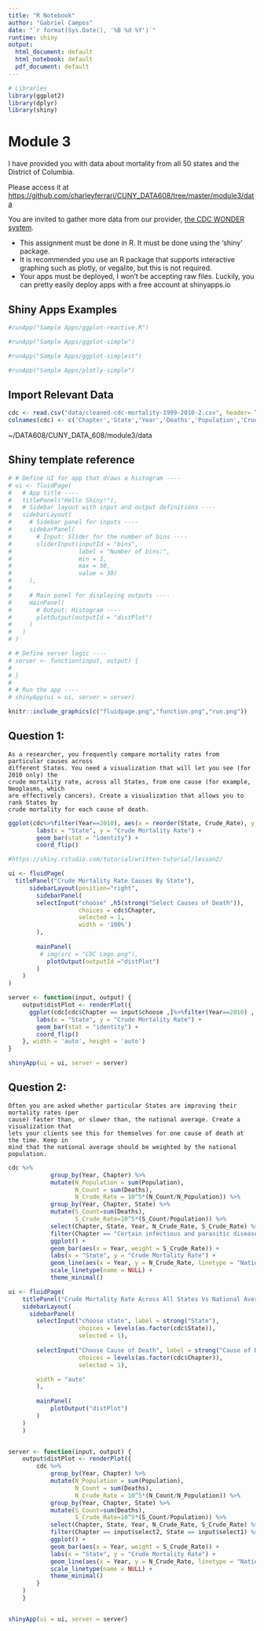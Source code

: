 ```yaml
---
title: "R Notebook"
author: "Gabriel Campos"
date: "`r format(Sys.Date(), '%B %d %Y')`"
runtime: shiny
output:
  html_document: default
  html_notebook: default
  pdf_document: default
---
```


```r
# Libraries
library(ggplot2)
library(dplyr)
library(shiny)
```

# Module 3

I have provided you with data about mortality from all 50 states and the District of Columbia.

Please access it at [https://github.com/charleyferrari/CUNY_DATA608/tree/master/module3/data](https://github.com/GitableGabe/CUNY_DATA_608/tree/master/module3/data)

You are invited to gather more data from our provider, [the CDC WONDER system](https://wonder.cdc.gov/ucd-icd10.html).

* This assignment must be done in R. It must be done using the ‘shiny’ package.
* It is recommended you use an R package that supports interactive graphing such as
plotly, or vegalite, but this is not required.
* Your apps must be deployed, I won’t be accepting raw files. Luckily, you can pretty
easily deploy apps with a free account at shinyapps.io

## Shiny Apps Examples

```r
#runApp("Sample Apps/ggplot-reactive.R")
```

```r
#runApp("Sample Apps/ggplot-simple")
```

```r
#runApp("Sample Apps/ggplot-simplest")
```

```r
#runApp("Sample Apps/plotly-simple")
```

## Import Relevant Data

```r

cdc <- read.csv("data/cleaned-cdc-mortality-1999-2010-2.csv", header= TRUE)
colnames(cdc) <- c('Chapter','State','Year','Deaths','Population','Crude_Rate')

```

~/DATA608/CUNY_DATA_608/module3/data

## Shiny template reference

```r
# # Define UI for app that draws a histogram ----
# ui <- fluidPage(
#   # App title ----
#   titlePanel("Hello Shiny!"),
#   # Sidebar layout with input and output definitions ----
#   sidebarLayout(
#     # Sidebar panel for inputs ----
#     sidebarPanel(
#       # Input: Slider for the number of bins ----
#       sliderInput(inputId = "bins",
#                   label = "Number of bins:",
#                   min = 1,
#                   max = 50,
#                   value = 30)
#     ),
# 
#     # Main panel for displaying outputs ----
#     mainPanel(
#       # Output: Histogram ----
#       plotOutput(outputId = "distPlot")
#     )
#   )
# )

# # Define server logic ----
# server <- function(input, output) {
#   
# }
# 
# # Run the app ----
# shinyApp(ui = ui, server = server)
```

```r
knitr::include_graphics(c("fluidpage.png","function.png","run.png"))
```





## Question 1:
    As a researcher, you frequently compare mortality rates from particular causes across
    different States. You need a visualization that will let you see (for 2010 only) the
    crude mortality rate, across all States, from one cause (for example, Neoplasms, which
    are effectively cancers). Create a visualization that allows you to rank States by 
    crude mortality for each cause of death.
    
```r
ggplot(cdc%>%filter(Year==2010), aes(x = reorder(State, Crude_Rate), y = Crude_Rate)) +
        labs(x = "State", y = "Crude Mortality Rate") +  
        geom_bar(stat = "identity") +
        coord_flip()
```
    
    
    
```r

#https://shiny.rstudio.com/tutorial/written-tutorial/lesson2/

ui <- fluidPage(
  titlePanel("Crude Mortality Rate Causes By State"), 
      sidebarLayout(position="right",
        sidebarPanel(
        selectInput("choose" ,h5(strong("Select Causes of Death")), 
                    choices = cdc$Chapter, 
                    selected = 1,
                    width = '100%')
        ),
        
        mainPanel(
         # img(src = "CDC Logo.png"),
           plotOutput(outputId ="distPlot")
        )
    )
)

server <- function(input, output) {
    output$distPlot <- renderPlot({
      ggplot(cdc[cdc$Chapter == input$choose ,]%>%filter(Year==2010) , aes(x = reorder(State, Crude_Rate), y = Crude_Rate)) +
        labs(x = "State", y = "Crude Mortality Rate") +  
        geom_bar(stat = "identity") +
        coord_flip()
    }, width = 'auto', height = 'auto')
}

shinyApp(ui = ui, server = server)
```


## Question 2:
    Often you are asked whether particular States are improving their mortality rates (per
    cause) faster than, or slower than, the national average. Create a visualization that
    lets your clients see this for themselves for one cause of death at the time. Keep in
    mind that the national average should be weighted by the national population.

```r
cdc %>% 
            group_by(Year, Chapter) %>%
            mutate(N_Population = sum(Population),
                   N_Count = sum(Deaths), 
                   N_Crude_Rate = 10^5*(N_Count/N_Population)) %>% 
            group_by(Year, Chapter, State) %>%
            mutate(S_Count=sum(Deaths),
                   S_Crude_Rate=10^5*(S_Count/Population)) %>%
            select(Chapter, State, Year, N_Crude_Rate, S_Crude_Rate) %>% 
            filter(Chapter == "Certain infectious and parasitic diseases", State == "AL") %>% 
            ggplot() +
            geom_bar(aes(x = Year, weight = S_Crude_Rate)) +
            labs(x = "State", y = "Crude Mortality Rate") + 
            geom_line(aes(x = Year, y = N_Crude_Rate, linetype = "National Average"), col = "red", lwd = 1) +
            scale_linetype(name = NULL) +
            theme_minimal()
```



```r
ui <- fluidPage(
    titlePanel("Crude Mortality Rate Across All States Vs National Average"), 
    sidebarLayout( 
      sidebarPanel(
        selectInput("choose state", label = strong("State"), 
                    choices = levels(as.factor(cdc$State)), 
                    selected = 1),
    
        selectInput("Choose Cause of Death", label = strong("Cause of Death"), 
                    choices = levels(as.factor(cdc$Chapter)), 
                    selected = 1),

        width = "auto"
        ),
        
        mainPanel(
            plotOutput("distPlot")
        )
    )
    )


server <- function(input, output) {
    output$distPlot <- renderPlot({
        cdc %>% 
            group_by(Year, Chapter) %>%
            mutate(N_Population = sum(Population),
                   N_Count = sum(Deaths), 
                   N_Crude_Rate = 10^5*(N_Count/N_Population)) %>% 
            group_by(Year, Chapter, State) %>%
            mutate(S_Count=sum(Deaths),
                   S_Crude_Rate=10^5*(S_Count/Population)) %>%
            select(Chapter, State, Year, N_Crude_Rate, S_Crude_Rate) %>% 
            filter(Chapter == input$select2, State == input$select1) %>% 
            ggplot() +
            geom_bar(aes(x = Year, weight = S_Crude_Rate)) +
            labs(x = "State", y = "Crude Mortality Rate") + 
            geom_line(aes(x = Year, y = N_Crude_Rate, linetype = "National Average"), col = "red", lwd = 1) +
            scale_linetype(name = NULL) +
            theme_minimal()
        }
    )
    }


shinyApp(ui = ui, server = server)
```


